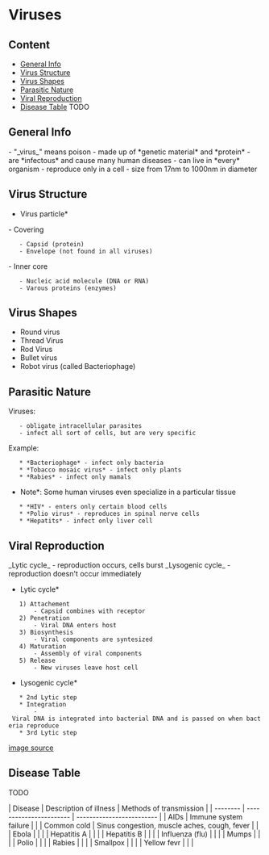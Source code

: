 = Viruses =

== Content ==

* [[#General Info|General Info]]
* [[#Virus Structure|Virus Structure]]
* [[#Virus Shapes|Virus Shapes]]
* [[#Parasitic Nature|Parasitic Nature]]
* [[#Viral Reproduction|Viral Reproduction]]
* [[#Disease Table|Disease Table]] TODO

== General Info ==

- "_virus_" means poison
- made up of *genetic material* and *protein*
- are *infectous* and cause many human diseases
- can live in *every* organism
- reproduce only in a cell
- size from 17nm to 1000nm in diameter

== Virus Structure ==

*Virus particle*
- Covering
	- Capsid (protein)
	- Envelope (not found in all viruses)
- Inner core
	- Nucleic acid molecule (DNA or RNA)
	- Varous proteins (enzymes)

== Virus Shapes ==

* Round virus
* Thread Virus
* Rod Virus
* Bullet virus
* Robot virus (called Bacteriophage)

== Parasitic Nature ==

Viruses:
	- obligate intracellular parasites
	- infect all sort of cells, but are very specific

Example:
	* *Bacteriophage* - infect only bacteria
	* *Tobacco mosaic virus* - infect only plants
	* *Rabies* - infect only mamals

*Note*: Some human viruses even specialize in a particular tissue
	* *HIV* - enters only certain blood cells
	* *Polio virus* - reproduces in spinal nerve cells
	* *Hepatits* - infect only liver cell

== Viral Reproduction ==

_Lytic cycle_ - reproduction occurs, cells burst
_Lysogenic cycle_ - reproduction doesn't occur immediately

*Lytic cycle*
	1) Attachement
		- Capsid combines with receptor
	2) Penetration
		- Viral DNA enters host
	3) Biosynthesis
		- Viral components are syntesized
	4) Maturation
		- Assembly of viral components
	5) Release
		- New viruses leave host cell

*Lysogenic cycle*
	* 2nd Lytic step
	* Integration
		- Viral DNA is integrated into bacterial DNA and is passed on when bacteria reproduce
	* 3rd Lytic step

[[file:viral-reproduction.png|image source]]

== Disease Table ==

TODO

| Disease         | Description of illness                       | Methods of transmission   |
| --------        | -----------------------                      | ------------------------- |
| AIDs            | Immune system failure                        |                           |
| Common cold     | Sinus congestion, muscle aches, cough, fever |                           |
| Ebola           |                                              |                           |
| Hepatitis A     |                                              |                           |
| Hepatitis B     |                                              |                           |
| Influenza (flu) |                                              |                           |
| Mumps           |                                              |                           |
| Polio           |                                              |                           |
| Rabies          |                                              |                           |
| Smallpox        |                                              |                           |
| Yellow fevr     |                                              |                           |
